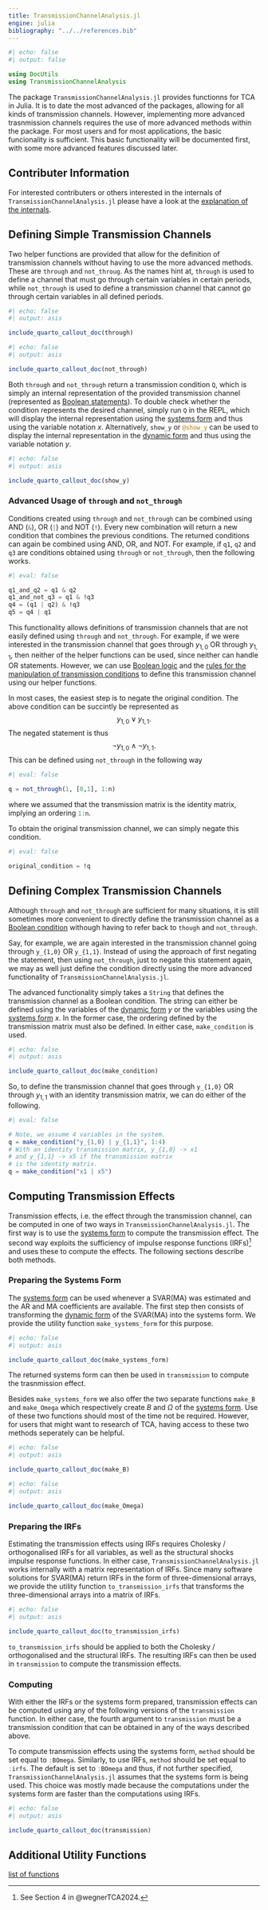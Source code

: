 ```yaml
---
title: TransmissionChannelAnalysis.jl
engine: julia
bibliography: "../../references.bib"
---
```



```julia
#| echo: false
#| output: false

using DocUtils
using TransmissionChannelAnalysis
```

The package `TransmissionChannelAnalysis.jl` provides functionns for TCA in Julia. It is to date the most advanced of the packages, allowing for all kinds of transmission channels. However, implementing more advanced trasnmission channels requires the use of more advanced methods within the package. For most users and for most applications, the basic funcionality is sufficient. This basic functionality will be documented first, with some more advanced features discussed later. 

::: {.callout-note}

# Contributer Information

For interested contributers or others interested in the internals of `TransmissionChannelAnalysis.jl` please have a look at the [explanation of the internals](internals.qmd).
:::

## Defining Simple Transmission Channels

Two helper functions are provided that allow for the definition of transmission channels without having to use the more advanced methods. These are `through`{.julia} and `not_throug`{.julia}. As the names hint at, `through`{.julia} is used to define a channel that must go through certain variables in certain periods, while `not_through`{.julia} is used to define a transmission channel that cannot go through certain variables in all defined periods. 


```julia
#| echo: false
#| output: asis

include_quarto_callout_doc(through)
```

```julia
#| echo: false
#| output: asis

include_quarto_callout_doc(not_through)
```

Both `through`{.julia} and `not_through`{.julia} return a transmission condition `Q`, which is simply an internal representation of the provided transmission channel (represented as [Boolean statements](/learn/boolean-conditions.qmd)). To double check whether the condition represents the desired channel, simply run `Q`{.julia} in the REPL, which will display the internal representation using the [systems form](/learn/systems-form.qmd) and thus using the variable notation $x$. Alternatively, `show_y`{.julia} or `@show_y`{.julia} can be used to display the internal representation in the [dynamic form](/learn/dynamic-form.qmd) and thus using the variable notation $y$. 

```julia
#| echo: false
#| output: asis

include_quarto_callout_doc(show_y)
```

### Advanced Usage of `through`{.julia} and `not_through`{.julia}

Conditions created using `through`{.julia} and `not_through`{.julia} can be combined using AND (`&`{.julia}), OR (`|`{.julia}) and NOT (`!`{.julia}). Every new combination will return a new condition that combines the previous conditions. The returned conditions can again be combined using AND, OR, and NOT. For example, if `q1`{.julia}, `q2`{.julia} and `q3`{.julia} are conditions obtained using `through`{.julia} or `not_through`{.julia}, then the following works.


```julia
#| eval: false

q1_and_q2 = q1 & q2
q1_and_not_q3 = q1 & !q3
q4 = (q1 | q2) & !q3
q5 = q4 | q1
```

This functionality allows definitions of transmission channels that are not easily defined using `through`{.julia} and `not_through`{.julia}. For example, if we were interested in the transmission channel that goes through $y_{1,0}$ OR through $y_{1,1}$, then neither of the helper functions can be used, since neither can handle OR statements. However, we can use [Boolean logic](/learn/boolean-conditions.qmd) and the [rules for the manipulation of transmission conditions](/learn/algebra.qmd) to define this transmission channel using our helper functions. 

In most cases, the easiest step is to negate the original condition. The above condition can be succintly be represented as 
$$
y_{1,0} \lor y_{1,1}.
$$
The negated statement is thus 
$$
\neg y_{1,0} \land \neg y_{1,1}.
$$
This can be defined using `not_through`{.julia} in the following way 

```julia
#| eval: false

q = not_through(1, [0,1], 1:n)
```

where we assumed that the transmission matrix is the identity matrix, implying an ordering `1:n`{.julia}.  

To obtain the original transmission channel, we can simply negate this condition.

```julia
#| eval: false

original_condition = !q
```

## Defining Complex Transmission Channels

Although `through`{.julia} and `not_through`{.julia} are sufficient for many situations, it is still sometimes more convenient to directly define the transmission channel as a [Boolean condition](/learn/boolean-conditions.qmd) withough having to refer back to `though`{.julia} and `not_through`{.julia}. 

Say, for example, we are again interested in the transmission channel going through `y_{1,0}` OR `y_{1,1}`. Instead of using the approach of first negating the statement, then using `not_through`{.julia}, just to negate this statement again, we may as well just define the condition directly using the more advanced functionality of `TransmissionChannelAnalysis.jl`. 

The advanced functionality simply takes a `String` that defines the transmission channel as a Boolean condition. The string can either be defined using the variables of the [dynamic form](/learn/dynamic-form.qmd) $y$ or the variables using the [systems form](/learn/systems-form.qmd) $x$. In the former case, the ordering defined by the transmission matrix must also be defined. In either case, `make_condition`{.julia} is used. 

```julia
#| echo: false
#| output: asis

include_quarto_callout_doc(make_condition)
```

So, to define the transmission channel that goes through `y_{1,0}` OR through $y_{1,1}$ with an identity transmission matrix, we can do either of the following. 


```julia
#| eval: false

# Note, we assume 4 variables in the system. 
q = make_condition("y_{1,0} | y_{1,1}", 1:4)
# With an identity transmission matrix, y_{1,0} -> x1
# and y_{1,1} -> x5 if the transmission matrix
# is the identity matrix.
q = make_condition("x1 | x5")
```

## Computing Transmission Effects

Transmission effects, i.e. the effect through the transmission channel, can be computed in one of two ways in `TransmissionChannelAnalysis.jl`. The first way is to use the [systems form](/learn/systems-form.qmd) to compute the transmission effect. The second way exploits the sufficiency of impulse response functions (IRFs)[^1] and uses these to compute the effects. The following sections describe both methods. 

[^1]: See Section 4 in @wegnerTCA2024.

### Preparing the Systems Form

The [systems form](/learn/systems-form.qmd) can be used whenever a SVAR(MA) was estimated and the AR and MA coefficients are available. The first step then consists of transforming the [dynamic form](/learn/dynamic-form.qmd) of the SVAR(MA) into the systems form. We provide the utility function `make_systems_form`{.julia} for this purpose. 

```julia
#| echo: false
#| output: asis

include_quarto_callout_doc(make_systems_form)
```

The returned systems form can then be used in `transmission`{.julia} to compute the trasnmission effect. 

Besides `make_systems_form`{.julia} we also offer the two separate functions `make_B`{.julia} and `make_Omega`{.julia} which respectively create $B$ and $\Omega$ of the [systems form](/learn/systems-form.qmd). Use of these two functions should most of the time not be required. However, for users that might want to research of TCA, having access to these two methods seperately can be helpful. 

```julia
#| echo: false
#| output: asis

include_quarto_callout_doc(make_B)
```

```julia
#| echo: false
#| output: asis

include_quarto_callout_doc(make_Omega)
```

### Preparing the IRFs

Estimating the transmission effects using IRFs requires Cholesky / orthogonalised IRFs for all variables, as well as the structural shocks impulse response functions. In either case, `TransmissionChannelAnalysis.jl`{.julia} works internally with a matrix representation of IRFs. Since many software solutions for SVAR(MA) return IRFs in the form of three-dimensional arrays, we provide the utility function `to_transmission_irfs`{.julia} that transforms the three-dimensional arrays into a matrix of IRFs. 

```julia
#| echo: false
#| output: asis

include_quarto_callout_doc(to_transmission_irfs)
```

`to_transmission_irfs`{.julia} should be applied to both the Cholesky / orthogonalised and the structural IRFs. The resulting IRFs can then be used in `transmission`{.julia} to compute the transmission effects. 

### Computing

With either the IRFs or the systems form prepared, transmission effects can be computed using any of the following versions of the `transmission`{.julia} function. In either case, the fourth argument to `transmission`{.julia} must be a transmission condition that can be obtained in any of the ways described above. 

To compute transmission effects using the systems form, `method`{.julia} should be set equal to `:BOmega`{.julia}. Similarly, to use IRFs, `method`{.julia} should be set equal to `:irfs`{.julia}. The default is set to `:BOmega`{.julia} and thus, if not further specified, `TransmissionChannelAnalysis.jl`{.julia} assumes that the systems form is being used. This choice was mostly made because the computations under the systems form are faster than the computations using IRFs. 

```julia
#| echo: false
#| output: asis

include_quarto_callout_doc(transmission)
```

## Additional Utility Functions

[list of functions](all-functions.qmd)
